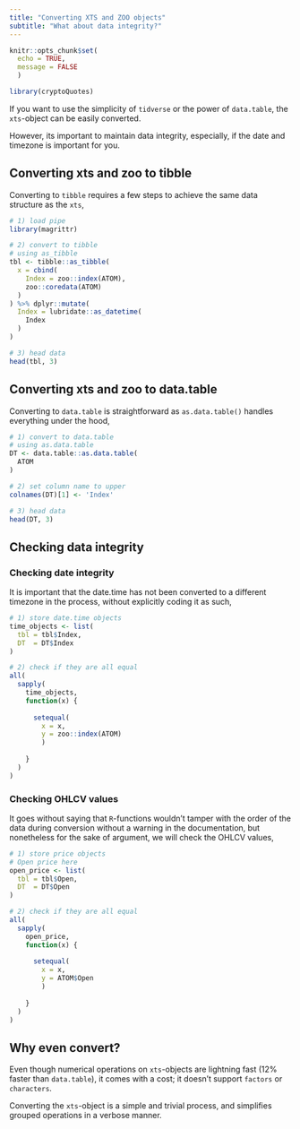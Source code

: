 ```yaml
---
title: "Converting XTS and ZOO objects"
subtitle: "What about data integrity?"
---
```


```r
knitr::opts_chunk$set(
  echo = TRUE,
  message = FALSE
  )
```

```r
library(cryptoQuotes)
```

If you want to use the simplicity of ```tidverse``` or the power of ```data.table```, the ```xts```-object can be easily converted.

However, its important to maintain data integrity, especially, if the date and timezone is important for you.

## Converting xts and zoo to tibble

Converting to ```tibble``` requires a few steps to achieve the same data structure as the ```xts```,

```r
# 1) load pipe
library(magrittr)

# 2) convert to tibble
# using as_tibble
tbl <- tibble::as_tibble(
  x = cbind(
    Index = zoo::index(ATOM),
    zoo::coredata(ATOM)
  )
) %>% dplyr::mutate(
  Index = lubridate::as_datetime(
    Index
  )
)

# 3) head data
head(tbl, 3)
```

## Converting xts and zoo to data.table

Converting to ```data.table``` is straightforward as ```as.data.table()``` handles everything under the hood,

```r
# 1) convert to data.table
# using as.data.table
DT <- data.table::as.data.table(
  ATOM
) 

# 2) set column name to upper
colnames(DT)[1] <- 'Index'

# 3) head data
head(DT, 3)
```


## Checking data integrity

### Checking date integrity

It is important that the date.time has not been converted to a different timezone in the process, without explicitly coding it as such,

```r
# 1) store date.time objects
time_objects <- list(
  tbl = tbl$Index,
  DT  = DT$Index
)

# 2) check if they are all equal
all(
  sapply(
    time_objects,
    function(x) {
      
      setequal(
        x = x,
        y = zoo::index(ATOM)
        )
      
    }
  )
)
```

### Checking OHLCV values

It goes without saying that ```R```-functions wouldn't tamper with the order of the data during conversion without a warning in the documentation, but nonetheless for the sake of argument, we will check the OHLCV values,

```r
# 1) store price objects
# Open price here
open_price <- list(
  tbl = tbl$Open,
  DT  = DT$Open
)

# 2) check if they are all equal
all(
  sapply(
    open_price,
    function(x) {
      
      setequal(
        x = x,
        y = ATOM$Open
        )
      
    }
  )
)

```


## Why even convert?

Even though numerical operations on ```xts```-objects are lightning fast (12% faster than ```data.table```), it comes with a cost; it doesn't support ```factors``` or ```characters```.

Converting the ```xts```-object is a simple and trivial process, and simplifies grouped operations in a verbose manner.

